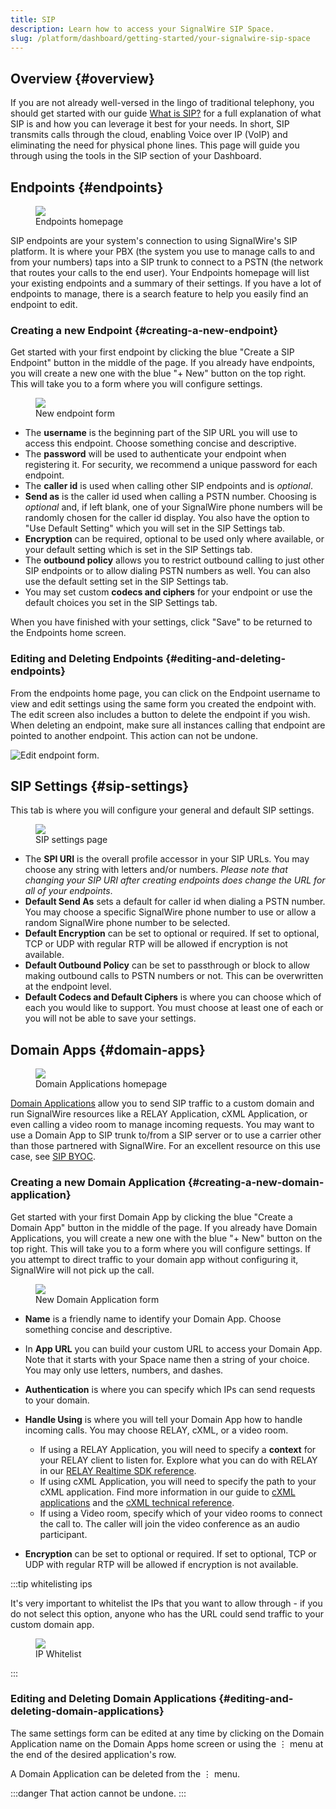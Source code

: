 ```yaml
---
title: SIP
description: Learn how to access your SignalWire SIP Space.
slug: /platform/dashboard/getting-started/your-signalwire-sip-space
---
```



## Overview {#overview}

If you are not already well-versed in the lingo of traditional telephony, you should get started with our guide 
[What is SIP?](/platform/basics/general/what-is-sip) for a full explanation of what SIP is and how you can leverage it best for your needs. 
In short, SIP transmits calls through the cloud, enabling Voice over IP (VoIP) and eliminating the need for physical phone lines. 
This page will guide you through using the tools in the SIP section of your Dashboard.

## Endpoints {#endpoints}

<figure>
  <img className="img-800" src={require("./endpoints-home.webp").default} />
  <figcaption>Endpoints homepage</figcaption>
</figure>

SIP endpoints are your system's connection to using SignalWire's SIP platform. 
It is where your PBX (the system you use to manage calls to and from your numbers) taps into a SIP trunk to connect to a PSTN (the network that routes your calls to the end user). 
Your Endpoints homepage will list your existing endpoints and a summary of their settings. 
If you have a lot of endpoints to manage, there is a search feature to help you easily find an endpoint to edit.

### Creating a new Endpoint {#creating-a-new-endpoint}

Get started with your first endpoint by clicking the blue "Create a SIP Endpoint" button in the middle of the page. 
If you already have endpoints, you will create a new one with the blue "+ New" button on the top right. 
This will take you to a form where you will configure settings.

<figure>
  <img className="img-800" src={require("./new-endpoint.webp").default} />
  <figcaption>New endpoint form</figcaption>
</figure>

- The **username** is the beginning part of the SIP URL you will use to access this endpoint. 
Choose something concise and descriptive.
- The **password** will be used to authenticate your endpoint when registering it. 
For security, we recommend a unique password for each endpoint.
- The **caller id** is used when calling other SIP endpoints and is _optional_.
- **Send as** is the caller id used when calling a PSTN number. 
Choosing is _optional_ and, if left blank, one of your SignalWire phone numbers will be randomly chosen for the caller id display. 
You also have the option to "Use Default Setting" which you will set in the SIP Settings tab.
- **Encryption** can be required, optional to be used only where available, or your default setting which is set in the SIP Settings tab.
- The **outbound policy** allows you to restrict outbound calling to just other SIP endpoints or to allow dialing PSTN numbers as well. 
You can also use the default setting set in the SIP Settings tab.
- You may set custom **codecs and ciphers** for your endpoint or use the default choices you set in the SIP Settings tab.

When you have finished with your settings, click "Save" to be returned to the Endpoints home screen.

### Editing and Deleting Endpoints {#editing-and-deleting-endpoints}

From the endpoints home page, you can click on the Endpoint username to view and edit settings using the same form you created the endpoint with. 
The edit screen also includes a button to delete the endpoint if you wish. 
When deleting an endpoint, make sure all instances calling that endpoint are pointed to another endpoint. 
This action can not be undone.

![Edit endpoint form.](@image/dashboard/legacy/sip/edit-endpoint.webp)

## SIP Settings {#sip-settings}

This tab is where you will configure your general and default SIP settings.

<figure>
  <img className="img-800" src={require("./profile.webp").default} />
  <figcaption>SIP settings page</figcaption>
</figure>

- The **SPI URI** is the overall profile accessor in your SIP URLs. 
You may choose any string with letters and/or numbers. 
_Please note that changing your SIP URI after creating endpoints does change the URL for all of your endpoints_.
- **Default Send As** sets a default for caller id when dialing a PSTN number. 
You may choose a specific SignalWire phone number to use or allow a random SignalWire phone number to be selected.
- **Default Encryption** can be set to optional or required. 
If set to optional, TCP or UDP with regular RTP will be allowed if encryption is not available.
- **Default Outbound Policy** can be set to passthrough or block to allow making outbound calls to PSTN numbers or not. 
This can be overwritten at the endpoint level.
- **Default Codecs and Default Ciphers** is where you can choose which of each you would like to support. 
You must choose at least one of each or you will not be able to save your settings.

## Domain Apps {#domain-apps}

<figure>
  <img className="img-800" src={require("./domain-app-home.webp").default} />
  <figcaption>Domain Applications homepage</figcaption>
</figure>

[Domain Applications](/voice/getting-started/sip/sip-domain-applications) allow you to send SIP traffic to a custom domain and run SignalWire resources like a RELAY Application, cXML Application, or even calling a video room to manage incoming requests. 
You may want to use a Domain App to SIP trunk to/from a SIP server or to use a carrier other than those partnered with SignalWire. 
For an excellent resource on this use case, see [SIP BYOC](/voice/getting-started/sip/sip-byoc-bring-your-own-carrier).

### Creating a new Domain Application {#creating-a-new-domain-application}

Get started with your first Domain App by clicking the blue "Create a Domain App" button in the middle of the page. 
If you already have Domain Applications, you will create a new one with the blue "+ New" button on the top right. 
This will take you to a form where you will configure settings. 
If you attempt to direct traffic to your domain app without configuring it, SignalWire will not pick up the call.

<figure>
  <img className="img-800" src={require("./new-domain-app.webp").default} />
  <figcaption>New Domain Application form</figcaption>
</figure>

- **Name** is a friendly name to identify your Domain App. 
Choose something concise and descriptive.
- In **App URL** you can build your custom URL to access your Domain App. 
Note that it starts with your Space name then a string of your choice. 
You may only use letters, numbers, and dashes.
- **Authentication** is where you can specify which IPs can send requests to your domain.
- **Handle Using** is where you will tell your Domain App how to handle incoming calls. 
You may choose RELAY, cXML, or a video room.

  - If using a RELAY Application, you will need to specify a **context** for your RELAY client to listen for. 
Explore what you can do with RELAY in our [RELAY Realtime SDK reference](pathname:///sdks/reference/realtime-sdk).
  - If using cXML Application, you will need to specify the path to your cXML application. 
Find more information in our guide to [cXML applications](pathname:///compatibility-api/guides/general/creating-and-using-cxml-applications) and the [cXML technical reference](pathname:///compatibility-api/cxml).
  - If using a Video room, specify which of your video rooms to connect the call to. 
The caller will join the video conference as an audio participant.

- **Encryption** can be set to optional or required. 
If set to optional, TCP or UDP with regular RTP will be allowed if encryption is not available.

:::tip whitelisting ips

It's very important to whitelist the IPs that you want to allow through - if you do not select this option, anyone who has the URL could send traffic to your custom domain app.

<figure>
  <img className="img-800" src={require("./domain-app-whitelist.webp").default} />
  <figcaption>IP Whitelist</figcaption>
</figure>

:::

### Editing and Deleting Domain Applications {#editing-and-deleting-domain-applications}

The same settings form can be edited at any time by clicking on the Domain Application name on the Domain Apps home screen or using the ⋮ menu at the end of the desired application's row.

A Domain Application can be deleted from the ⋮ menu. 

:::danger
That action cannot be undone.
:::